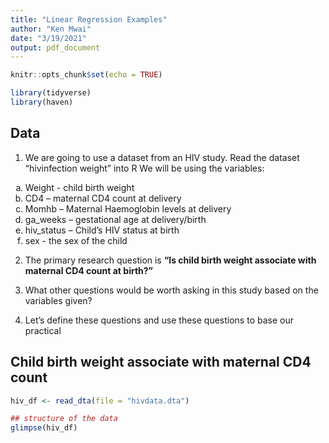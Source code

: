 ```yaml
---
title: "Linear Regression Examples"
author: "Ken Mwai"
date: "3/19/2021"
output: pdf_document
---
```


```r
knitr::opts_chunk$set(echo = TRUE)
```


```r
library(tidyverse)
library(haven)
```

## Data 
1.	We are going to use a dataset from an HIV study. Read the dataset “hivinfection weight” into R We will be using the variables: 
  a.	Weight -  child birth weight
  b.	CD4 – maternal CD4 count at delivery
  c.	Momhb – Maternal Haemoglobin levels at delivery
  d.	ga_weeks – gestational age at delivery/birth
  e.	hiv_status – Child’s HIV status at birth
  f.	sex  - the sex of the child
  
2.	The primary research question is __“Is child birth weight associate with maternal CD4 count at birth?”__

3.	What other questions would be worth asking in this study based on the variables given? 

4.	Let’s define these questions and use these questions to base our practical


## Child birth weight associate with maternal CD4 count

```r
hiv_df <- read_dta(file = "hivdata.dta")

## structure of the data
glimpse(hiv_df)
```



